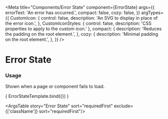 
<Meta
  title="Components/Error State"
  component={ErrorState}
  args={{
    errorText: 'An error has occurred.',
    compact: false,
    cozy: false,
  }}
  argTypes={{
    CustomIcon: {
      control: false,
      description: 'An SVG to display in place of the error icon.',
    },
    CustomIconStyles: {
      control: false,
      description: 'CSS properties to apply to the custom icon.'
    },
    compact: {
      description: 'Reduces the padding on the root element.',
    },
    cozy: {
      description: 'Minimal padding on the root element.',
    },
  }}
/>


# Error State

### Usage
Shown when a page or component fails to load.

<Canvas>
  <Story name="Error State">
    { ErrorStateTemplate.bind({}) }
  </Story>
</Canvas>

<ArgsTable story="Error State" sort="requiredFirst" exclude={['className']} sort="requiredFirst"/>
